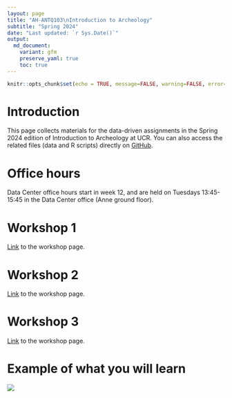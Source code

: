 ```yaml
---
layout: page
title: "AH-ANTQ103\nIntroduction to Archeology"
subtitle: "Spring 2024"
date: "Last updated: `r Sys.Date()`"
output:
  md_document:
    variant: gfm
    preserve_yaml: true
    toc: true
---
```


```r
knitr::opts_chunk$set(echo = TRUE, message=FALSE, warning=FALSE, error=FALSE)
```

# Introduction

This page collects materials for the data-driven assignments in the Spring 2024 edition of Introduction to Archeology at UCR.
You can also access the related files (data and R scripts) directly on [GitHub](https://github.com/ucrdatacenter/projects/tree/main/AH-ANTQ103/2024h1).

# Office hours

Data Center office hours start in week 12, and are held on Tuesdays 13:45-15:45 in the Data Center office (Anne ground floor).

# Workshop 1

[Link](workshop1) to the workshop page.

# Workshop 2

[Link](workshop2) to the workshop page.

# Workshop 3

[Link](workshop3) to the workshop page.

# Example of what you will learn

![](AH-ANTQ103_2024h1/workshop3_files/figure-gfm/plot_3-1.png)